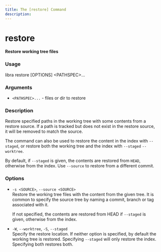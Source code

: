 ```yaml
---
title: The [restore] Command
description:
---
```


# restore

**Restore working tree files**

### Usage

libra restore \[OPTIONS\] \<PATHSPEC\>...

### Arguments

-   `<PATHSPEC>...` - files or dir to restore

### Description

Restore specified paths in the working tree with some contents from a restore source.
If a path is tracked but does not exist in the restore source, it will be removed to match the source.

The command can also be used to restore the content in the index with `--staged`,
or restore both the working tree and the index with `--staged` `--worktree`.

By default, if `--staged` is given, the contents are restored from `HEAD`, otherwise from the index.
Use `--source` to restore from a different commit.

### Options

-   `-s <SOURCE>`, `--source <SOURCE>`<br/>
    Restore the working tree files with the content from the given tree. It is common to specify the source tree by naming a commit, branch
    or tag associated with it.

    If not specified, the contents are restored from HEAD if `--staged` is given, otherwise from the index.

-   `-W`, `--worktree`, `-S`, `--staged`<br/>
    Specify the restore location. If neither option is specified, by default the working tree is restored. Specifying `--staged` will only
    restore the index. Specifying both restores both.